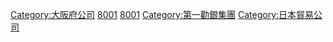[[Category:大阪府公司|Category:大阪府公司]]
[[Category:福岡證券交易所上市公司|8001]]
[[Category:札幌證券交易所上市公司|8001]]
[[Category:第一勸銀集團|Category:第一勸銀集團]]
[[Category:日本貿易公司|Category:日本貿易公司]]